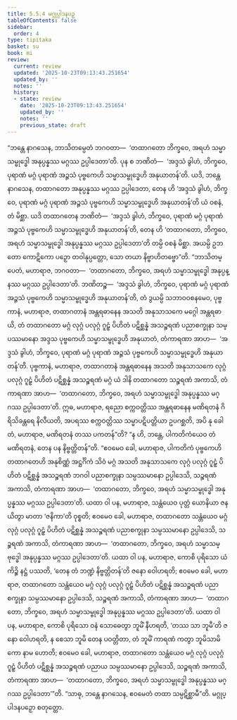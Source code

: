 ```yaml
---
title: 5.5.4 မဂ္ဂုပ္ပါဒနပဉှ
tableOfContents: false
sidebar:
  order: 4
type: tipitaka
basket: su
book: mi
review:
  current: review
  updated: '2025-10-23T09:13:43.251654'
  updated_by: ''
  notes: ''
  history:
  - state: review
    date: '2025-10-23T09:13:43.251654'
    updated_by: ''
    notes: ''
    previous_state: draft
---
```



<ReviewStatus review={frontmatter.review} showDetails={true} />

<HypothesisAnnotation frontmatter={frontmatter} />

<DynamicBreadcrumb />

<Division number="163" book="mi" e="ch" v="28">

<Paragraph number="968" book="mi">
“ဘန္တေ နာဂသေန, ဘာသိတမ္ပေတံ ဘဂဝတာ—  ‘တထာဂတော ဘိက္ခဝေ, အရဟံ သမ္မာသမ္ဗုဒ္ဓေါ အနုပ္ပန္နဿ မဂ္ဂဿ ဥပ္ပါဒေတာ’တိ. ပုန စ ဘဏိတံ—  ‘အဒ္ဒသံ ခွါဟံ, ဘိက္ခဝေ, ပုရာဏံ မဂ္ဂံ ပုရာဏံ အဉ္ဇသံ ပုဗ္ဗကေဟိ သမ္မာသမ္ဗုဒ္ဓေဟိ အနုယာတန်’တိ. ယဒိ, ဘန္တေ နာဂသေန, တထာဂတော အနုပ္ပန္နဿ မဂ္ဂဿ ဥပ္ပါဒေတာ, တေန ဟိ ‘အဒ္ဒသံ ခွါဟံ, ဘိက္ခဝေ, ပုရာဏံ မဂ္ဂံ ပုရာဏံ အဉ္ဇသံ ပုဗ္ဗကေဟိ သမ္မာသမ္ဗုဒ္ဓေဟိ အနုယာတန်’တိ ယံ ဝစနံ, တံ မိစ္ဆာ. ယဒိ တထာဂတေန ဘဏိတံ—  ‘အဒ္ဒသံ ခွါဟံ, ဘိက္ခဝေ, ပုရာဏံ မဂ္ဂံ ပုရာဏံ အဉ္ဇသံ ပုဗ္ဗကေဟိ သမ္မာသမ္ဗုဒ္ဓေဟိ အနုယာတန်’တိ, တေန ဟိ ‘တထာဂတော, ဘိက္ခဝေ, အရဟံ သမ္မာသမ္ဗုဒ္ဓေါ အနုပ္ပန္နဿ မဂ္ဂဿ ဥပ္ပါဒေတာ’တိ တမ္ပိ ဝစနံ မိစ္ဆာ. အယမ္ပိ ဥဘတော ကောဋိကော ပဉှော တဝါနုပ္ပတ္တော, သော တယာ နိဗ္ဗာဟိတဗ္ဗော”တိ.
</Paragraph>

<Paragraph number="969" book="mi">
“ဘာသိတမ္ပေတံ, မဟာရာဇ, ဘဂဝတာ—  ‘တထာဂတော, ဘိက္ခဝေ, အရဟံ သမ္မာသမ္ဗုဒ္ဓေါ အနုပ္ပန္နဿ မဂ္ဂဿ ဥပ္ပါဒေတာ’တိ. ဘဏိတဉ္စ—  ‘အဒ္ဒသံ ခွါဟံ, ဘိက္ခဝေ, ပုရာဏံ မဂ္ဂံ ပုရာဏံ အဉ္ဇသံ ပုဗ္ဗကေဟိ သမ္မာသမ္ဗုဒ္ဓေဟိ အနုယာတန်’တိ, တံ ဒွယမ္ပိ သဘာဝဝစနမေဝ, ပုဗ္ဗကာနံ, မဟာရာဇ, တထာဂတာနံ အန္တရဓာနေန အသတိ အနုသာသကေ မဂ္ဂေါ အန္တရဓာယိ, တံ တထာဂတော မဂ္ဂံ လုဂ္ဂံ ပလုဂ္ဂံ ဂူဠှံ ပိဟိတံ ပဋိစ္ဆန္နံ အသဉ္စရဏံ ပညာစက္ခုနာ သမ္ပဿမာနော အဒ္ဒသ ပုဗ္ဗကေဟိ သမ္မာသမ္ဗုဒ္ဓေဟိ အနုယာတံ, တံကာရဏာ အာဟ—  ‘အဒ္ဒသံ ခွါဟံ, ဘိက္ခဝေ, ပုရာဏံ မဂ္ဂံ ပုရာဏံ အဉ္ဇသံ ပုဗ္ဗကေဟိ သမ္မာသမ္ဗုဒ္ဓေဟိ အနုယာတန်’တိ.
</Paragraph>

<Paragraph number="970" book="mi">
ပုဗ္ဗကာနံ, မဟာရာဇ, တထာဂတာနံ အန္တရဓာနေန အသတိ အနုသာသကေ လုဂ္ဂံ ပလုဂ္ဂံ ဂူဠှံ ပိဟိတံ ပဋိစ္ဆန္နံ အသဉ္စရဏံ မဂ္ဂံ ယံ ဒါနိ တထာဂတော သဉ္စရဏံ အကာသိ, တံကာရဏာ အာဟ—  ‘တထာဂတော, ဘိက္ခဝေ, အရဟံ သမ္မာသမ္ဗုဒ္ဓေါ အနုပ္ပန္နဿ မဂ္ဂဿ ဥပ္ပါဒေတာ’တိ.
</Paragraph>

<Paragraph number="971" book="mi">
ဣဓ, မဟာရာဇ, ရညော စက္ကဝတ္တိဿ အန္တရဓာနေန မဏိရတနံ ဂိရိသိခန္တရေ နိလီယတိ, အပရဿ စက္ကဝတ္တိဿ သမ္မာပဋိပတ္တိယာ ဥပဂစ္ဆတိ, အပိ နု ခေါ တံ, မဟာရာဇ, မဏိရတနံ တဿ ပကတန်”တိ? “န ဟိ, ဘန္တေ, ပါကတိကံယေဝ တံ မဏိရတနံ, တေန ပန နိဗ္ဗတ္တိတန်”တိ. “ဧဝမေဝ ခေါ, မဟာရာဇ, ပါကတိကံ ပုဗ္ဗကေဟိ တထာဂတေဟိ အနုစိဏ္ဏံ အဋ္ဌင်္ဂိကံ သိဝံ မဂ္ဂံ အသတိ အနုသာသကေ လုဂ္ဂံ ပလုဂ္ဂံ ဂူဠှံ ပိဟိတံ ပဋိစ္ဆန္နံ အသဉ္စရဏံ ဘဂဝါ ပညာစက္ခုနာ သမ္ပဿမာနော ဥပ္ပါဒေသိ, သဉ္စရဏံ အကာသိ, တံကာရဏာ အာဟ—  ‘တထာဂတော, ဘိက္ခဝေ, အရဟံ သမ္မာသမ္ဗုဒ္ဓေါ အနုပ္ပန္နဿ မဂ္ဂဿ ဥပ္ပါဒေတာ’တိ.
</Paragraph>

<Paragraph number="972" book="mi">
ယထာ ဝါ ပန, မဟာရာဇ, သန္တံယေဝ ပုတ္တံ ယောနိယာ ဇနယိတွာ မာတာ ‘ဇနိကာ’တိ ဝုစ္စတိ; ဧဝမေဝ ခေါ, မဟာရာဇ, တထာဂတော သန္တံယေဝ မဂ္ဂံ လုဂ္ဂံ ပလုဂ္ဂံ ဂူဠှံ ပိဟိတံ ပဋိစ္ဆန္နံ အသဉ္စရဏံ ပညာစက္ခုနာ သမ္ပဿမာနော ဥပ္ပါဒေသိ, သဉ္စရဏံ အကာသိ, တံကာရဏာ အာဟ—  ‘တထာဂတော, ဘိက္ခဝေ, အရဟံ သမ္မာသမ္ဗုဒ္ဓေါ အနုပ္ပန္နဿ မဂ္ဂဿ ဥပ္ပါဒေတာ’တိ.
</Paragraph>

<Paragraph number="973" book="mi">
ယထာ ဝါ ပန, မဟာရာဇ, ကောစိ ပုရိသော ယံ ကိဉ္စိ နဋ္ဌံ ပဿတိ, ‘တေန တံ ဘဏ္ဍံ နိဗ္ဗတ္တိတန်’တိ ဇနော ဝေါဟရတိ; ဧဝမေဝ ခေါ, မဟာရာဇ, တထာဂတော သန္တံယေဝ မဂ္ဂံ လုဂ္ဂံ ပလုဂ္ဂံ ဂူဠှံ ပိဟိတံ ပဋိစ္ဆန္နံ အသဉ္စရဏံ ပညာစက္ခုနာ သမ္ပဿမာနော ဥပ္ပါဒေသိ, သဉ္စရဏံ အကာသိ, တံကာရဏာ အာဟ—  ‘တထာဂတော, ဘိက္ခဝေ, အရဟံ သမ္မာသမ္ဗုဒ္ဓေါ အနုပ္ပန္နဿ မဂ္ဂဿ ဥပ္ပါဒေတာ’တိ.
</Paragraph>

<Paragraph number="974" book="mi">
ယထာ ဝါ ပန, မဟာရာဇ, ကောစိ ပုရိသော ဝနံ သောဓေတွာ ဘူမိံ နီဟရတိ, ‘တဿ သာ ဘူမီ’တိ ဇနော ဝေါဟရတိ, န စေသာ ဘူမိ တေန ပဝတ္တိတာ, တံ ဘူမိံ ကာရဏံ ကတွာ ဘူမိသာမိကော နာမ ဟောတိ; ဧဝမေဝ ခေါ, မဟာရာဇ, တထာဂတော သန္တံယေဝ မဂ္ဂံ လုဂ္ဂံ ပလုဂ္ဂံ ဂူဠှံ ပိဟိတံ ပဋိစ္ဆန္နံ အသဉ္စရဏံ ပညာယ သမ္ပဿမာနော ဥပ္ပါဒေသိ, သဉ္စရဏံ အကာသိ, တံကာရဏာ အာဟ—  ‘တထာဂတော, ဘိက္ခဝေ, အရဟံ သမ္မာသမ္ဗုဒ္ဓေါ အနုပ္ပန္နဿ မဂ္ဂဿ ဥပ္ပါဒေတာ’”တိ. “သာဓု, ဘန္တေ နာဂသေန, ဧဝမေတံ တထာ သမ္ပဋိစ္ဆာမီ”တိ.

</Paragraph>
</Division>

<Paragraph number="975" type="center" book="mi">
မဂ္ဂုပ္ပါဒနပဉှော စတုတ္ထော.
</Paragraph>